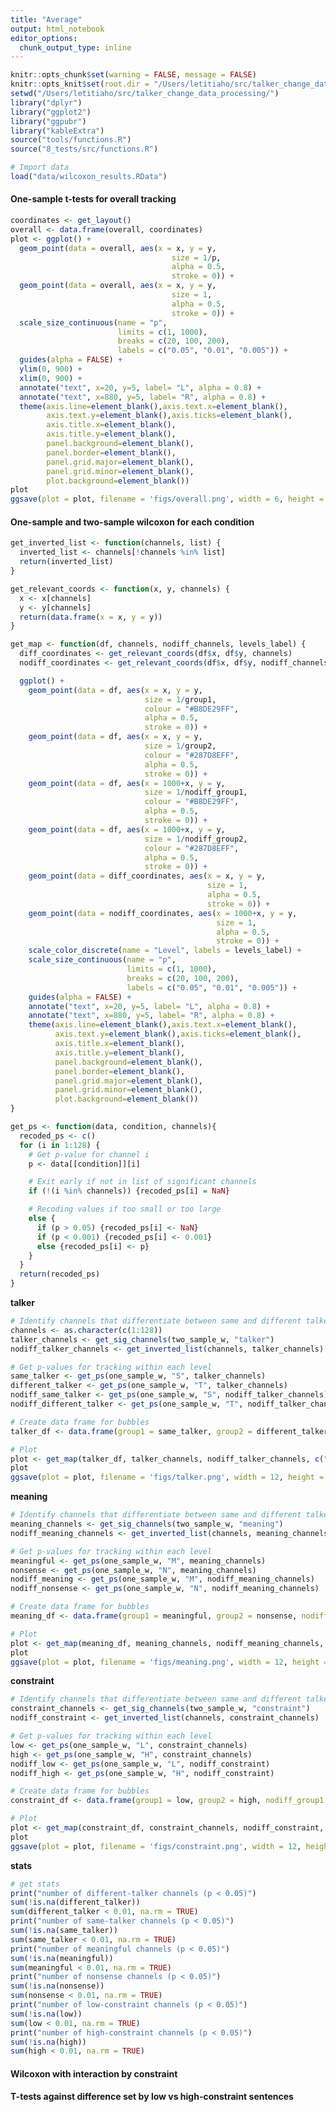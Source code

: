 ```yaml
---
title: "Average"
output: html_notebook
editor_options: 
  chunk_output_type: inline
---
```


```r
knitr::opts_chunk$set(warning = FALSE, message = FALSE) 
knitr::opts_knit$set(root.dir = "/Users/letitiaho/src/talker_change_data_processing/8_tests/")
setwd("/Users/letitiaho/src/talker_change_data_processing/")
library("dplyr")
library("ggplot2")
library("ggpubr")
library("kableExtra")
source("tools/functions.R")
source("8_tests/src/functions.R")
```

```r
# Import data
load("data/wilcoxon_results.RData")
```

#### One-sample t-tests for overall tracking

```r
coordinates <- get_layout()
overall <- data.frame(overall, coordinates)
plot <- ggplot() +
  geom_point(data = overall, aes(x = x, y = y, 
                                    size = 1/p, 
                                    alpha = 0.5,
                                    stroke = 0)) +
  geom_point(data = overall, aes(x = x, y = y, 
                                    size = 1,
                                    alpha = 0.5,
                                    stroke = 0)) + 
  scale_size_continuous(name = "p", 
                        limits = c(1, 1000),
                        breaks = c(20, 100, 200), 
                        labels = c("0.05", "0.01", "0.005")) +
  guides(alpha = FALSE) +
  ylim(0, 900) +
  xlim(0, 900) +
  annotate("text", x=20, y=5, label= "L", alpha = 0.8) +
  annotate("text", x=880, y=5, label= "R", alpha = 0.8) +
  theme(axis.line=element_blank(),axis.text.x=element_blank(),
        axis.text.y=element_blank(),axis.ticks=element_blank(),
        axis.title.x=element_blank(),
        axis.title.y=element_blank(),
        panel.background=element_blank(),
        panel.border=element_blank(),
        panel.grid.major=element_blank(),
        panel.grid.minor=element_blank(),
        plot.background=element_blank())
plot
ggsave(plot = plot, filename = 'figs/overall.png', width = 6, height = 5)
```

#### One-sample and two-sample wilcoxon for each condition

```r
get_inverted_list <- function(channels, list) {
  inverted_list <- channels[!channels %in% list]
  return(inverted_list)
}

get_relevant_coords <- function(x, y, channels) {
  x <- x[channels]
  y <- y[channels]
  return(data.frame(x = x, y = y))
}

get_map <- function(df, channels, nodiff_channels, levels_label) {
  diff_coordinates <- get_relevant_coords(df$x, df$y, channels)
  nodiff_coordinates <- get_relevant_coords(df$x, df$y, nodiff_channels)

  ggplot() +
    geom_point(data = df, aes(x = x, y = y,
                              size = 1/group1,
                              colour = "#B8DE29FF",
                              alpha = 0.5,
                              stroke = 0)) +
    geom_point(data = df, aes(x = x, y = y,
                              size = 1/group2,
                              colour = "#287D8EFF",
                              alpha = 0.5,
                              stroke = 0)) +
    geom_point(data = df, aes(x = 1000+x, y = y,
                              size = 1/nodiff_group1,
                              colour = "#B8DE29FF",
                              alpha = 0.5,
                              stroke = 0)) +
    geom_point(data = df, aes(x = 1000+x, y = y,
                              size = 1/nodiff_group2,
                              colour = "#287D8EFF",
                              alpha = 0.5,
                              stroke = 0)) +
    geom_point(data = diff_coordinates, aes(x = x, y = y,
                                            size = 1,
                                            alpha = 0.5,
                                            stroke = 0)) +
    geom_point(data = nodiff_coordinates, aes(x = 1000+x, y = y,
                                              size = 1,
                                              alpha = 0.5,
                                              stroke = 0)) +
    scale_color_discrete(name = "Level", labels = levels_label) +
    scale_size_continuous(name = "p", 
                          limits = c(1, 1000),
                          breaks = c(20, 100, 200), 
                          labels = c("0.05", "0.01", "0.005")) +
    guides(alpha = FALSE) +
    annotate("text", x=20, y=5, label= "L", alpha = 0.8) +
    annotate("text", x=880, y=5, label= "R", alpha = 0.8) +
    theme(axis.line=element_blank(),axis.text.x=element_blank(),
          axis.text.y=element_blank(),axis.ticks=element_blank(),
          axis.title.x=element_blank(),
          axis.title.y=element_blank(),
          panel.background=element_blank(),
          panel.border=element_blank(),
          panel.grid.major=element_blank(),
          panel.grid.minor=element_blank(),
          plot.background=element_blank())
}

get_ps <- function(data, condition, channels){
  recoded_ps <- c()
  for (i in 1:128) {
    # Get p-value for channel i
    p <- data[[condition]][i]

    # Exit early if not in list of significant channels
    if (!(i %in% channels)) {recoded_ps[i] = NaN}

    # Recoding values if too small or too large
    else {
      if (p > 0.05) {recoded_ps[i] <- NaN}
      if (p < 0.001) {recoded_ps[i] <- 0.001}
      else {recoded_ps[i] <- p}
    }
  }
  return(recoded_ps)
}

```

**talker**

```r
# Identify channels that differentiate between same and different talker and channels that don't
channels <- as.character(c(1:128))
talker_channels <- get_sig_channels(two_sample_w, "talker")
nodiff_talker_channels <- get_inverted_list(channels, talker_channels)

# Get p-values for tracking within each level
same_talker <- get_ps(one_sample_w, "S", talker_channels)
different_talker <- get_ps(one_sample_w, "T", talker_channels)
nodiff_same_talker <- get_ps(one_sample_w, "S", nodiff_talker_channels)
nodiff_different_talker <- get_ps(one_sample_w, "T", nodiff_talker_channels)

# Create data frame for bubbles
talker_df <- data.frame(group1 = same_talker, group2 = different_talker, nodiff_group1 = nodiff_same_talker, nodiff_group2 = nodiff_different_talker, coordinates)

# Plot
plot <- get_map(talker_df, talker_channels, nodiff_talker_channels, c("Different talker", "Same talker"))
plot
ggsave(plot = plot, filename = 'figs/talker.png', width = 12, height = 5)
```

**meaning**

```r
# Identify channels that differentiate between same and different talker and channels that don't
meaning_channels <- get_sig_channels(two_sample_w, "meaning")
nodiff_meaning_channels <- get_inverted_list(channels, meaning_channels)

# Get p-values for tracking within each level
meaningful <- get_ps(one_sample_w, "M", meaning_channels)
nonsense <- get_ps(one_sample_w, "N", meaning_channels)
nodiff_meaning <- get_ps(one_sample_w, "M", nodiff_meaning_channels)
nodiff_nonsense <- get_ps(one_sample_w, "N", nodiff_meaning_channels)

# Create data frame for bubbles
meaning_df <- data.frame(group1 = meaningful, group2 = nonsense, nodiff_group1 = nodiff_meaning, nodiff_group2 = nodiff_nonsense, coordinates)

# Plot
plot <- get_map(meaning_df, meaning_channels, nodiff_meaning_channels, c("Meaningful", "Nonsense"))
plot
ggsave(plot = plot, filename = 'figs/meaning.png', width = 12, height = 5)
```

**constraint**

```r
# Identify channels that differentiate between same and different talker and channels that don't
constraint_channels <- get_sig_channels(two_sample_w, "constraint")
nodiff_constraint <- get_inverted_list(channels, constraint_channels)

# Get p-values for tracking within each level
low <- get_ps(one_sample_w, "L", constraint_channels)
high <- get_ps(one_sample_w, "H", constraint_channels)
nodiff_low <- get_ps(one_sample_w, "L", nodiff_constraint)
nodiff_high <- get_ps(one_sample_w, "H", nodiff_constraint)

# Create data frame for bubbles
constraint_df <- data.frame(group1 = low, group2 = high, nodiff_group1 = nodiff_low, nodiff_group2 = nodiff_high, coordinates)

# Plot
plot <- get_map(constraint_df, constraint_channels, nodiff_constraint, c("Low constraint", "High constraint"))
plot
ggsave(plot = plot, filename = 'figs/constraint.png', width = 12, height = 5)
```

**stats**

```r
# get stats
print("number of different-talker channels (p < 0.05)")
sum(!is.na(different_talker))
sum(different_talker < 0.01, na.rm = TRUE)
print("number of same-talker channels (p < 0.05)")
sum(!is.na(same_talker))
sum(same_talker < 0.01, na.rm = TRUE)
print("number of meaningful channels (p < 0.05)")
sum(!is.na(meaningful))
sum(meaningful < 0.01, na.rm = TRUE)
print("number of nonsense channels (p < 0.05)")
sum(!is.na(nonsense))
sum(nonsense < 0.01, na.rm = TRUE)
print("number of low-constraint channels (p < 0.05)")
sum(!is.na(low))
sum(low < 0.01, na.rm = TRUE)
print("number of high-constraint channels (p < 0.05)")
sum(!is.na(high))
sum(high < 0.01, na.rm = TRUE)
```


#### Wilcoxon with interaction by constraint


#### T-tests against difference set by low vs high-constraint sentences

